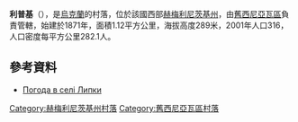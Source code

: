 {{coord|49|42|11|N|27|38|52|E|scale:100000|display=title}}

'''利普基'''（{{lang-uk|Липки}}），是[[烏克蘭|烏克蘭]]的村落，位於該國西部[[赫梅利尼茨基州|赫梅利尼茨基州]]，由[[舊西尼亞瓦區|舊西尼亞瓦區]]負責管轄，始建於1871年，面積1.12平方公里，海拔高度289米，2001年人口316，人口密度每平方公里282.1人。

==參考資料==
* [http://weather.in.ua/ua/hmel'nickaja/13369 Погода в селі Липки]{{Wayback|url=http://weather.in.ua/ua/hmel'nickaja/13369 |date=20111220082135 }}

{{DEFAULTSORT:Липки}}
[[Category:赫梅利尼茨基州村落|Category:赫梅利尼茨基州村落]]
[[Category:舊西尼亞瓦區村落|Category:舊西尼亞瓦區村落]]


{{Khmelnytskyi-geo-stub}}